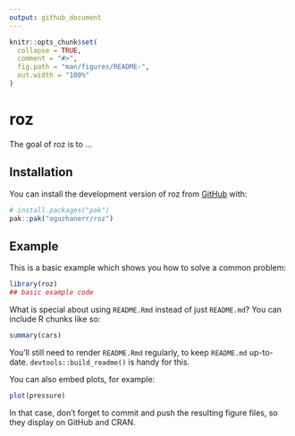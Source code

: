 ```yaml
---
output: github_document
---
```


<!-- README.md is generated from README.Rmd. Please edit that file -->

```r
knitr::opts_chunk$set(
  collapse = TRUE,
  comment = "#>",
  fig.path = "man/figures/README-",
  out.width = "100%"
)
```

# roz

<!-- badges: start -->
<!-- badges: end -->

The goal of roz is to ...

## Installation

You can install the development version of roz from [GitHub](https://github.com/) with:

``` r
# install.packages("pak")
pak::pak("oguzhanerr/roz")
```

## Example

This is a basic example which shows you how to solve a common problem:

```r
library(roz)
## basic example code
```

What is special about using `README.Rmd` instead of just `README.md`? You can include R chunks like so:

```r
summary(cars)
```

You'll still need to render `README.Rmd` regularly, to keep `README.md` up-to-date. `devtools::build_readme()` is handy for this.

You can also embed plots, for example:

```r
plot(pressure)
```

In that case, don't forget to commit and push the resulting figure files, so they display on GitHub and CRAN.
